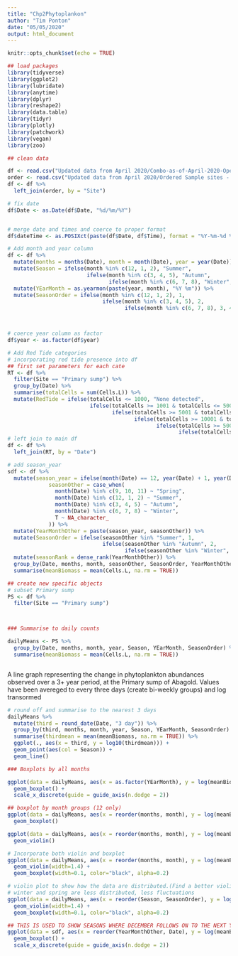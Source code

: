 ```yaml
---
title: "Chp2Phytoplankon"
author: "Tim Ponton"
date: "05/05/2020"
output: html_document
---
```


```r
knitr::opts_chunk$set(echo = TRUE)
```

```r

## load packages
library(tidyverse)
library(ggplot2)
library(lubridate)
library(anytime)
library(dplyr)
library(reshape2)
library(data.table)
library(tidyr)
library(plotly)
library(patchwork)
library(vegan)
library(zoo)
```


```r
## clean data

df <- read.csv("Updated data from April 2020/Combo-as-of-April-2020-OpenRefineCopy.csv")
order <- read.csv("Updated data from April 2020/Ordered Sample sites - Abagold.csv")
df <- df %>% 
  left_join(order, by = "Site")

# fix date
df$Date <- as.Date(df$Date, "%d/%m/%Y")


# merge date and times and coerce to proper format 
df$dateTime <- as.POSIXct(paste(df$Date, df$Time), format = "%Y-%m-%d %H:%M")

# Add month and year column
df <- df %>% 
  mutate(months = months(Date), month = month(Date), year = year(Date)) %>% 
  mutate(Season = ifelse(month %in% c(12, 1, 2), "Summer", 
                         ifelse(month %in% c(3, 4, 5), "Autumn", 
                                ifelse(month %in% c(6, 7, 8), "Winter", "Spring")))) %>% 
  mutate(YEarMonth = as.yearmon(paste(year, month), "%Y %m")) %>% 
  mutate(SeasonOrder = ifelse(month %in% c(12, 1, 2), 1, 
                              ifelse(month %in% c(3, 4, 5), 2, 
                                     ifelse(month %in% c(6, 7, 8), 3, 4))))



# coerce year column as factor
df$year <- as.factor(df$year)

# Add Red Tide categories
# incorporating red tide presence into df
## first set parameters for each cate
RT <- df %>% 
  filter(Site == "Primary sump") %>% 
  group_by(Date) %>% 
  summarise(totalCells = sum(Cells.L)) %>% 
  mutate(RedTide = ifelse(totalCells <= 1000, "None detected", 
                          ifelse(totalCells >= 1001 & totalCells <= 5000, "Very Low (A)", 
                                 ifelse(totalCells >= 5001 & totalCells <= 10000, "Very Low (B)", 
                                        ifelse(totalCells >= 10001 & totalCells <= 50000, "Low (A)", 
                                               ifelse(totalCells >= 50001 & totalCells <= 100000, "Low (B)", 
                                                      ifelse(totalCells >= 100001 & totalCells <= 1000000, "Medium", "High")))))))
# left join to main df
df <- df %>% 
  left_join(RT, by = "Date")

# add season_year
sdf <- df %>% 
  mutate(season_year = ifelse(month(Date) == 12, year(Date) + 1, year(Date)),
             seasonOther = case_when(
               month(Date) %in% c(9, 10, 11) ~ "Spring",
               month(Date) %in% c(12, 1, 2) ~ "Summer",
               month(Date) %in% c(3, 4, 5) ~ "Autumn",
               month(Date) %in% c(6, 7, 8) ~ "Winter",
               T ~ NA_character_
             )) %>% 
  mutate(YearMonthOther = paste(season_year, seasonOther)) %>% 
  mutate(SeasonOrder = ifelse(seasonOther %in% "Summer", 1, 
                              ifelse(seasonOther %in% "Autumn", 2, 
                                     ifelse(seasonOther %in% "Winter", 3, 4)))) %>% 
  mutate(seasonRank = dense_rank(YearMonthOther)) %>% 
  group_by(Date, months, month, seasonOther, SeasonOrder, YearMonthOther) %>% 
  summarise(meanBiomass = mean(Cells.L, na.rm = TRUE))
```


```r
## create new specific objects 
# subset Primary sump
PS <- df %>% 
  filter(Site == "Primary sump")



### Summarise to daily counts

dailyMeans <- PS %>% 
  group_by(Date, months, month, year, Season, YEarMonth, SeasonOrder) %>% 
  summarise(meanBiomass = mean(Cells.L, na.rm = TRUE))
```

```r

```


A line graph representing the change in phytoplankton abundances observed over a 3+ year period, at the Primary sump of Abagold. Values have been avereged to every three days (create bi-weekly groups) and log transormed

```r
# round off and summarise to the nearest 3 days
dailyMeans %>% 
  mutate(third = round_date(Date, "3 day")) %>% 
  group_by(third, months, month, year, Season, YEarMonth, SeasonOrder) %>% 
  summarise(thirdmean = mean(meanBiomass, na.rm = TRUE)) %>% 
  ggplot(., aes(x = third, y = log10(thirdmean))) +
  geom_point(aes(col = Season)) +
  geom_line()
```


```r
### Boxplots by all months

ggplot(data = dailyMeans, aes(x = as.factor(YEarMonth), y = log(meanBiomass), fill = Season)) +
  geom_boxplot() +
  scale_x_discrete(guide = guide_axis(n.dodge = 2))

```


```r
## boxplot by month groups (12 only)
ggplot(data = dailyMeans, aes(x = reorder(months, month), y = log(meanBiomass), fill = Season)) +
  geom_boxplot()

ggplot(data = dailyMeans, aes(x = reorder(months, month), y = log(meanBiomass), fill = Season)) +
  geom_violin()

# Incorporate both violin and boxplot
ggplot(data = dailyMeans, aes(x = reorder(months, month), y = log(meanBiomass), fill = Season)) +
  geom_violin(width=1.4) +
  geom_boxplot(width=0.1, color="black", alpha=0.2)

```


```r

# violin plot to show how the data are distributed.(Find a better violin example)
# winter and spring are less distributed, less fluctuations
ggplot(data = dailyMeans, aes(x = reorder(Season, SeasonOrder), y = log(meanBiomass), fill = Season)) +
  geom_violin(width=1.4) +
  geom_boxplot(width=0.1, color="black", alpha=0.2)
```


```r
## THIS IS USED TO SHOW SEASONS WHERE DECEMBER FOLLOWS ON TO THE NEXT YEAR
ggplot(data = sdf, aes(x = reorder(YearMonthOther, Date), y = log(meanBiomass), fill = seasonOther)) +
  geom_boxplot() +
  scale_x_discrete(guide = guide_axis(n.dodge = 2))
```

